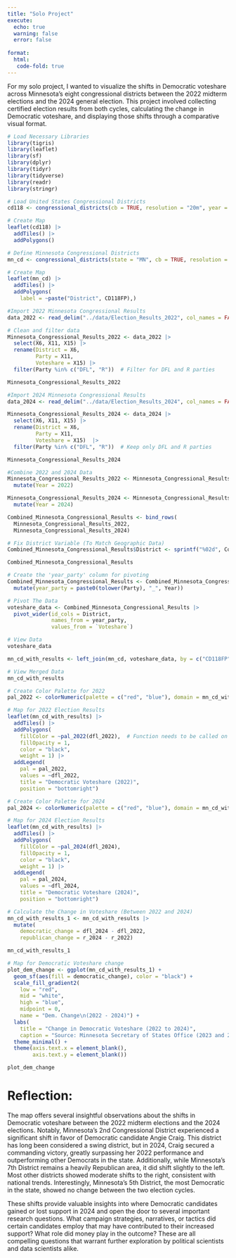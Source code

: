 ```yaml
---
title: "Solo Project"
execute: 
  echo: true 
  warning: false
  error: false 
  
format: 
  html:
   code-fold: true 
---
```


For my solo project, I wanted to visualize the shifts in Democratic voteshare across Minnesota’s eight congressional districts between the 2022 midterm elections and the 2024 general election. This project involved collecting certified election results from both cycles, calculating the change in Democratic voteshare, and displaying those shifts through a comparative visual format.


```r
# Load Necessary Libraries
library(tigris)
library(leaflet)
library(sf)
library(dplyr)
library(tidyr)
library(tidyverse)
library(readr)
library(stringr)

# Load United States Congressional Districts
cd118 <- congressional_districts(cb = TRUE, resolution = "20m", year = 2022)

# Create Map
leaflet(cd118) |>
  addTiles() |>
  addPolygons()
```

```r
# Define Minnesota Congressional Districts
mn_cd <- congressional_districts(state = "MN", cb = TRUE, resolution = "20m", year = 2022)

# Create Map
leaflet(mn_cd) |>
  addTiles() |>
  addPolygons(
    label = ~paste("District", CD118FP),)
```

```r
#Import 2022 Minnesota Congressional Results 
data_2022 <- read_delim("../data/Election_Results_2022", col_names = FALSE)

# Clean and filter data
Minnesota_Congressional_Results_2022 <- data_2022 |>
  select(X6, X11, X15) |>
  rename(District = X6,
         Party = X11,
         Voteshare = X15) |>
  filter(Party %in% c("DFL", "R"))  # Filter for DFL and R parties

Minnesota_Congressional_Results_2022
```

```r
#Import 2024 Minnesota Congressional Results 
data_2024 <- read_delim("../data/Election_Results_2024", col_names = FALSE)

Minnesota_Congressional_Results_2024 <- data_2024 |>
  select(X6, X11, X15) |>
  rename(District = X6,
         Party = X11,
         Voteshare = X15)  |>
  filter(Party %in% c("DFL", "R"))  # Keep only DFL and R parties 

Minnesota_Congressional_Results_2024
```

```r
#Combine 2022 and 2024 Data
Minnesota_Congressional_Results_2022 <- Minnesota_Congressional_Results_2022 |>
  mutate(Year = 2022)

Minnesota_Congressional_Results_2024 <- Minnesota_Congressional_Results_2024 |>
  mutate(Year = 2024)

Combined_Minnesota_Congressional_Results <- bind_rows(
  Minnesota_Congressional_Results_2022,
  Minnesota_Congressional_Results_2024)

# Fix District Variable (To Match Geographic Data)
Combined_Minnesota_Congressional_Results$District <- sprintf("%02d", Combined_Minnesota_Congressional_Results$District)

Combined_Minnesota_Congressional_Results
```


```r
# Create the 'year_party' column for pivoting
Combined_Minnesota_Congressional_Results <- Combined_Minnesota_Congressional_Results |>
  mutate(year_party = paste0(tolower(Party), "_", Year))

# Pivot The Data
voteshare_data <- Combined_Minnesota_Congressional_Results |>
  pivot_wider(id_cols = District,
              names_from = year_party,
              values_from = `Voteshare`)

# View Data 
voteshare_data
```

```r
mn_cd_with_results <- left_join(mn_cd, voteshare_data, by = c("CD118FP" = "District"))

# View Merged Data
mn_cd_with_results
```

```r
# Create Color Palette for 2022 
pal_2022 <- colorNumeric(palette = c("red", "blue"), domain = mn_cd_with_results$democratic_2022)

# Map for 2022 Election Results
leaflet(mn_cd_with_results) |> 
  addTiles() |> 
  addPolygons(
    fillColor = ~pal_2022(dfl_2022),  # Function needs to be called on the variable
    fillOpacity = 1,
    color = "black",
    weight = 1) |> 
  addLegend(
    pal = pal_2022,
    values = ~dfl_2022,
    title = "Democratic Voteshare (2022)",
    position = "bottomright")
```

```r
# Create Color Palette for 2024
pal_2024 <- colorNumeric(palette = c("red", "blue"), domain = mn_cd_with_results$democratic_2022)

# Map for 2024 Election Results
leaflet(mn_cd_with_results) |> 
  addTiles() |> 
  addPolygons(
    fillColor = ~pal_2024(dfl_2024),
    fillOpacity = 1,
    color = "black",
    weight = 1) |> 
  addLegend(
    pal = pal_2024,
    values = ~dfl_2024,
    title = "Democratic Voteshare (2024)",
    position = "bottomright")
```

```r
# Calculate the Change in Voteshare (Between 2022 and 2024)
mn_cd_with_results_1 <- mn_cd_with_results |>
  mutate(
    democratic_change = dfl_2024 - dfl_2022,
    republican_change = r_2024 - r_2022)

mn_cd_with_results_1
```

```r
# Map for Democratic Voteshare change
plot_dem_change <- ggplot(mn_cd_with_results_1) +
  geom_sf(aes(fill = democratic_change), color = "black") +
  scale_fill_gradient2(
    low = "red",
    mid = "white",
    high = "blue",
    midpoint = 0,
    name = "Dem. Change\n(2022 - 2024)") +
  labs(
    title = "Change in Democratic Voteshare (2022 to 2024)",
    caption = "Source: Minnesota Secretary of States Office (2023 and 2025)") +
  theme_minimal() + 
  theme(axis.text.x = element_blank(),
        axis.text.y = element_blank())

plot_dem_change
```

# Reflection: 

The map offers several insightful observations about the shifts in Democratic voteshare between the 2022 midterm elections and the 2024 elections. Notably, Minnesota's 2nd Congressional District experienced a significant shift in favor of Democratic candidate Angie Craig. This district has long been considered a swing district, but in 2024, Craig secured a commanding victory, greatly surpassing her 2022 performance and outperforming other Democrats in the state. Additionally, while Minnesota's 7th District remains a heavily Republican area, it did shift slightly to the left. Most other districts showed moderate shifts to the right, consistent with national trends. Interestingly, Minnesota's 5th District, the most Democratic in the state, showed no change between the two election cycles.

These shifts provide valuable insights into where Democratic candidates gained or lost support in 2024 and open the door to several important research questions. What campaign strategies, narratives, or tactics did certain candidates employ that may have contributed to their increased support? What role did money play in the outcome? These are all compelling questions that warrant further exploration by political scientists and data scientists alike.

